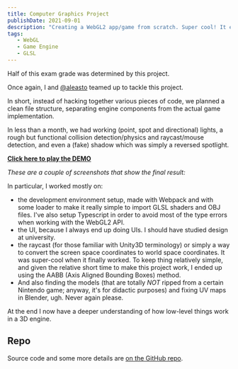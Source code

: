 ```yaml
---
title: Computer Graphics Project
publishDate: 2021-09-01
description: "Creating a WebGL2 app/game from scratch. Super cool! It even supports multiple lights! Btw, it was a 'Platform Maker' kind of game."
tags:
   - WebGL
   - Game Engine
   - GLSL
---
```




Half of this exam grade was determined by this project.

Once again, I and [@aleasto](https://github.com/aleasto) teamed up to tackle this project.

In short, instead of hacking together various pieces of code, we planned a clean file structure, separating engine components from the actual game implementation.

In less than a month, we had working (point, spot and directional) lights, a rough but functional collision detection/physics and raycast/mouse detection, and even a (fake) shadow which was simply a reversed spotlight.

[**Click here to play the DEMO**](https://cpt-toad-maker.netlify.app/)

_These are a couple of screenshots that show the final result:_

<Picture
  src="/images/cg-project-game.png"
  alt="Example of a game level during play mode"
/>
<Picture
  src="/images/cg-project-editor.png"
  alt="Example of the same level but in editor mode"
/>

In particular, I worked mostly on:

-  the development environment setup, made with Webpack and with some loader to make it really simple to import GLSL shaders and OBJ files. I've also setup Typescript in order to avoid most of the type errors when working with the WebGL2 API.
-  the UI, because I always end up doing UIs. I should have studied design at university.
-  the raycast (for those familiar with Unity3D terminology) or simply a way to convert the screen space coordinates to world space coordinates. It was super-cool when it finally worked. To keep thing relatively simple, and given the relative short time to make this project work, I ended up using the AABB (Axis Aligned Bounding Boxes) method.
-  And also finding the models (that are totally *NOT* ripped from a certain Nintendo game; anyway, it's for didactic purposes) and fixing UV maps in Blender, ugh. Never again please.

At the end I now have a deeper understanding of how low-level things work in a 3D engine.

## Repo

Source code and some more details are [on the GitHub repo](https://github.com/andreafra/computer-graphics-2021).
